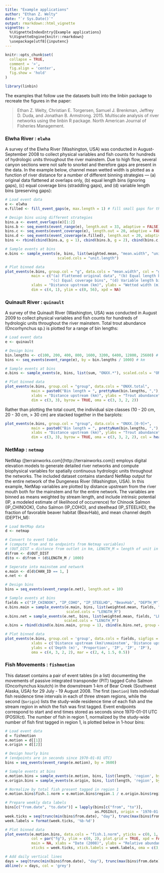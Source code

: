 ```yaml
---
title: "Example applications"
author: "Ethan Z. Welty"
date: "`r Sys.Date()`"
output: rmarkdown::html_vignette
vignette: >
  %\VignetteIndexEntry{Example applications}
  %\VignetteEngine{knitr::rmarkdown}
  \usepackage[utf8]{inputenc}
---
```


```r
knitr::opts_chunk$set(
  collapse = TRUE, 
  comment = '>',
  fig.align = 'center',
  fig.show = 'hold'
)
```

```r
library(linbin)
```

The examples that follow use the datasets built into the linbin package to recreate the figures in the paper:

> Ethan Z. Welty, Christian E. Torgersen, Samuel J. Brenkman, Jeffrey D. Duda, and Jonathan B. Armstrong. 2015. Multiscale analysis of river networks using the linbin R package. North American Journal of Fisheries Management.
  
### Elwha River : `elwha`

A survey of the Elwha River (Washington, USA) was conducted in August-September 2008 to collect physical variables and fish counts for hundreds of hydrologic units throughout the river mainstem. Due to high flow, several canyon sections were not safe to snorkel and therefore gaps are present in the data. In the example below, channel mean wetted width is plotted as a function of river distance for a number of different binning strategies — (a) original data flattened at overlaps only, (b) equal length bins (ignoring gaps), (c) equal coverage bins (straddling gaps), and (d) variable length bins (preserving gaps):

```r
# Load event data
e <- elwha
e.filled <- fill_event_gaps(e, max.length = 1) # fill small gaps for the variable length bins (d)

# Design bins using different strategies
bins.a <- event_overlaps(e)[1:2]
bins.b <- seq_events(event_range(e), length.out = 33, adaptive = FALSE)
bins.c <- seq_events(event_coverage(e), length.out = 20, adaptive = FALSE)
bins.d <- seq_events(event_coverage(e.filled), length.out = 20, adaptive = TRUE)
bins <- rbind(cbind(bins.a, g = 1), cbind(bins.b, g = 2), cbind(bins.c, g = 3), cbind(bins.d, g = 4))

# Sample events at bins
e.bins <- sample_events(e, bins, list(weighted.mean, "mean.width", "unit.length"), 
                        scaled.cols = "unit.length")

# Plot binned data
plot_events(e.bins, group.col = "g", data.cols = "mean.width", col = "grey", border = "#666666", 
            main = c("(a) Flattened original data", "(b) Equal length bins", 
                     "(c) Equal coverage bins", "(d) Variable length bins"),
            xlabs = "Distance upstream (km)", ylabs = "Wetted width (m)",
            dim = c(4, 1), ylim = c(0, 56), xpd = NA)
```

### Quinault River : `quinault`

A survey of the Quinault River (Washington, USA) was conducted in August 2009 to collect physical variables and fish counts for hundreds of hydrologic units throughout the river mainstem. Total trout abundance (Oncorhynchus sp.) is plotted for a range of bin lengths:

```r
# Load event data
e <- quinault

# Design bins
bin.lengths <- c(100, 200, 400, 800, 1600, 3200, 6400, 12800, 25600) # m
bins <- seq_events(event_range(e), by = bin.lengths / 1000) # km

# Sample events at bins
e.bins <- sample_events(e, bins, list(sum, "ONXX.*"), scaled.cols = "ONXX.*")

# Plot binned data
plot_events(e.bins, group.col = "group", data.cols = "ONXX.total", 
            main = paste0("Bin length = ", prettyNum(bin.lengths, ","), " m"), 
            xlabs = "Distance upstream (km)", ylabs = "Trout abundance",
            dim = c(3, 3), byrow = TRUE, oma = c(3, 3, 2, 2))
```

Rather than plotting the total count, the individual size classes (10 - 20 cm, 20 - 30 cm, > 30 cm) are stacked together in the barplots:

```r
plot_events(e.bins, group.col = "group", data.cols = "ONXX.[0-9]+", 
            main = paste0("Bin length = ", prettyNum(bin.lengths, ","), " m"), 
            xlabs = "Distance upstream (km)", ylabs = "Trout abundance",
            dim = c(3, 3), byrow = TRUE, oma = c(3, 3, 2, 2), col = heat.colors(3), border = NA)
```

### NetMap : `netmap`

NetMap ([terrainworks.com]{http://terrainworks.com}) employs digital elevation models to generate detailed river networks and compute biophysical variables for spatially continuous hydrologic units throughout the networks. The included dataset contains standard NetMap output for the entire network of the Dungeness River (Washington, USA). In this example, NetMap variables are plotted by distance upstream from the river mouth both for the mainstem and for the entire network. The variables are binned as means weighted by stream length, and include intrinsic potential (IP, a modeled estimate of likelihood of occurrence) for Chinook Salmon (IP\_CHINOOK), Coho Salmon (IP\_COHO), and steelhead (IP\_STEELHD), the fraction of favorable beaver habitat (BeavHab), and mean channel depth (DEPTH\_M):

```r
# Load NetMap data
d <- netmap

# Convert to event table
# (compute from and to endpoints from Netmap variables)
# (OUT_DIST = distance from outlet in km, LENGTH_M = length of unit in m)
d$from <- d$OUT_DIST
d$to <- d$from + (d$LENGTH_M / 1000)

# Seperate into mainstem and network
e.main <- d[d$CHAN_ID == 1, ]
e.net <- d

# Design bins
bins = seq_events(event_range(e.net), length.out = 10)

# Sample events at bins
fields = c("IP_CHINOOK", "IP_COHO", "IP_STEELHD", "BeavHab", "DEPTH_M")
e.bins.main = sample_events(e.main, bins, list(weighted.mean, fields, "LENGTH_M"), 
                            scaled.cols = "LENGTH_M")
e.bins.net = sample_events(e.net, bins, list(weighted.mean, fields, "LENGTH_M"), 
                           scaled.cols = "LENGTH_M")
e.bins = rbind(cbind(e.bins.main, group = 1), cbind(e.bins.net, group = 2))

# Plot binned data
plot_events(e.bins, group.col = 'group', data.cols = fields, sigfigs = c(3, 2),
            xlabs = c('Distance upstream (km)\nmainstem', 'Distance upstream (km)\nnetwork'),
            ylabs = c('Depth (m)', 'Proportion', 'IP', 'IP', 'IP'),
            oma = c(4, 3, 2, 2), mar = c(2, 4, 1.5, 0.5))
```

### Fish Movements : `fishmotion`

This dataset contains a pair of event tables (in a list) documenting the movements of passive integrated transponder (PIT) tagged Coho Salmon (Oncorhynchus kisutch) in the downstream 1-km of Bear Creek (Southwest Alaska, USA) for 29 July - 19 August 2008. The first (`$motion`) lists individual fish residence time intervals in each of three stream regions, while the second (`$origin`) lists the study-wide residence time of each fish and the stream region in which the fish was first tagged. Event endpoints correspond to start and end times stored as seconds since 1970-01-01 UTC (POSIXct). The number of fish in region 1, normalized by the study-wide number of fish first tagged in region 1, is plotted below in 1-hour bins: 

```r
# Load event data
d = fishmotion
e.motion = d[[1]]
e.origin = d[[2]]

# Design hourly bins
# (endpoints are in seconds since 1970-01-01 UTC)
bins = seq_events(event_range(e.motion), by = 3600)

# Sample events at bins
e.motion.bins = sample_events(e.motion, bins, list(length, 'region', by = 'region'))
e.origin.bins = sample_events(e.origin, bins, list(length, 'region', by = 'region'))

# Normalize by total fish present tagged in region 1
e.motion.bins$fish.1.norm = e.motion.bins$region.1 / e.origin.bins$region.1

# Prepare weekly data labels
bins[c("from.date", "to.date")] = lapply(bins[c("from", "to")], 
                                         as.POSIXct, origin = '1970-01-01', tz = "US/Alaska")
week.ticks = seq(trunc(min(bins$from.date), "day"), trunc(max(bins$from.date), "day"), by = "week")
week.labels = format(week.ticks, '%b-%d')

# Plot binned data
plot_events(e.motion.bins, data.cols = "fish.1.norm", yticks = c(0, 1, 2), 
            col = par("fg"), ylim = c(0, 2), plot.grid = TRUE, xpd = FALSE, 
            main = NA, xlabs = "Date (2008)", ylabs = "Relative abundance",
            xticks = week.ticks, xtick.labels = week.labels, oma = c(3, 2, 1, 2))

# Add daily vertical lines
days = seq(trunc(min(bins$from.date), "day"), trunc(max(bins$from.date), "day"), by = "day")
abline(v = days, col = 'grey')
```